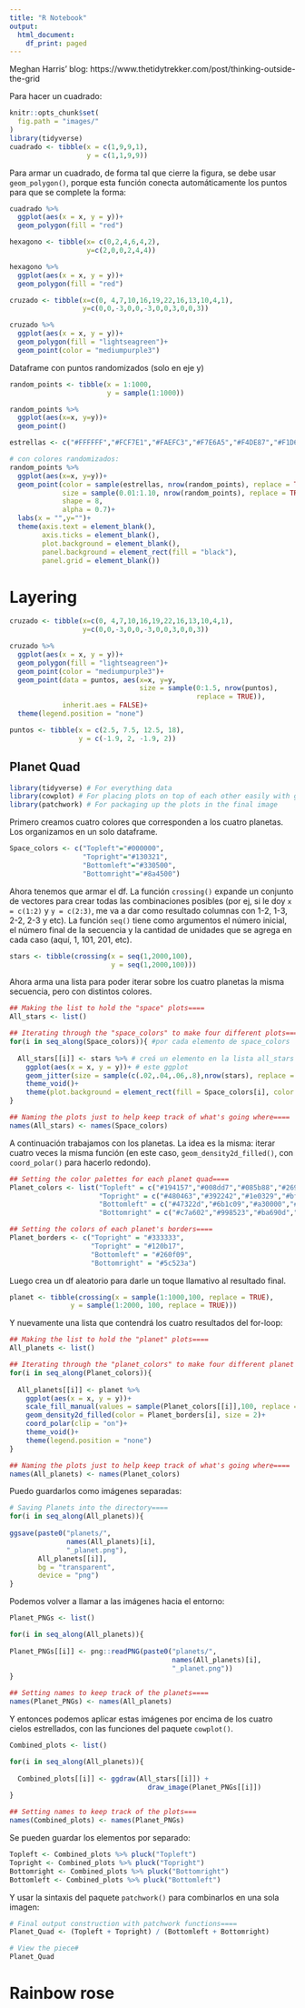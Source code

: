 ```yaml
---
title: "R Notebook"
output:
  html_document:
    df_print: paged
---
```


Meghan Harris' blog: https://www.thetidytrekker.com/post/thinking-outside-the-grid

Para hacer un cuadrado:

```r
knitr::opts_chunk$set(
  fig.path = "images/"
)
library(tidyverse)
cuadrado <- tibble(x = c(1,9,9,1),
                   y = c(1,1,9,9))
```

Para armar un cuadrado, de forma tal que cierre la figura, se debe usar `geom_polygon()`, porque esta función conecta automáticamente los puntos para que se complete la forma:

```r
cuadrado %>% 
  ggplot(aes(x = x, y = y))+
  geom_polygon(fill = "red")
```

```r
hexagono <- tibble(x= c(0,2,4,6,4,2),
                   y=c(2,0,0,2,4,4))

hexagono %>% 
  ggplot(aes(x = x, y = y))+
  geom_polygon(fill = "red")

cruzado <- tibble(x=c(0, 4,7,10,16,19,22,16,13,10,4,1),
                  y=c(0,0,-3,0,0,-3,0,0,3,0,0,3))

cruzado %>% 
  ggplot(aes(x = x, y = y))+
  geom_polygon(fill = "lightseagreen")+
  geom_point(color = "mediumpurple3")
```

Dataframe con puntos randomizados (solo en eje y)
```r
random_points <- tibble(x = 1:1000,
                        y = sample(1:1000))

random_points %>% 
  ggplot(aes(x=x, y=y))+
  geom_point()

estrellas <- c("#FFFFFF","#FCF7E1","#FAEFC3","#F7E6A5","#F4DE87","#F1D669","#EFCE4B","#ECC52D","#E9BD0F")

# con colores randomizados:
random_points %>% 
  ggplot(aes(x=x, y=y))+
  geom_point(color = sample(estrellas, nrow(random_points), replace = TRUE), 
             size = sample(0.01:1.10, nrow(random_points), replace = TRUE),
             shape = 8,
             alpha = 0.7)+
  labs(x = "",y="")+
  theme(axis.text = element_blank(),
        axis.ticks = element_blank(),
        plot.background = element_blank(),
        panel.background = element_rect(fill = "black"),
        panel.grid = element_blank())
```

# Layering

```r
cruzado <- tibble(x=c(0, 4,7,10,16,19,22,16,13,10,4,1),
                  y=c(0,0,-3,0,0,-3,0,0,3,0,0,3))

cruzado %>% 
  ggplot(aes(x = x, y = y))+
  geom_polygon(fill = "lightseagreen")+
  geom_point(color = "mediumpurple3")+
  geom_point(data = puntos, aes(x=x, y=y, 
                                size = sample(0:1.5, nrow(puntos),
                                              replace = TRUE)), 
             inherit.aes = FALSE)+
  theme(legend.position = "none")

puntos <- tibble(x = c(2.5, 7.5, 12.5, 18),
                 y = c(-1.9, 2, -1.9, 2))
```

## Planet Quad

```r
library(tidyverse) # For everything data
library(cowplot) # For placing plots on top of each other easily with ggdraw and draw_image
library(patchwork) # For packaging up the plots in the final image
```
Primero creamos cuatro colores que corresponden a los cuatro planetas. Los organizamos en un solo dataframe.

```r
Space_colors <- c("Topleft"="#000000",
                  "Topright"="#130321",
                  "Bottomleft"="#330500",
                  "Bottomright"="#8a4500")
```

Ahora tenemos que armar el df. La función `crossing()` expande un conjunto de vectores para crear todas las combinaciones posibles (por ej, si le doy `x = c(1:2)` y `y = c(2:3)`, me va a dar como resultado columnas con 1-2, 1-3, 2-2, 2-3 y etc). La función `seq()` tiene como argumentos el número inicial, el número final de la secuencia y la cantidad de unidades que se agrega en cada caso (aquí, 1, 101, 201, etc).

```r
stars <- tibble(crossing(x = seq(1,2000,100),
                         y = seq(1,2000,100)))
```

Ahora arma una lista para poder iterar sobre los cuatro planetas la misma secuencia, pero con distintos colores.

```r
## Making the list to hold the "space" plots====
All_stars <- list()

## Iterating through the "space_colors" to make four different plots====
for(i in seq_along(Space_colors)){ #por cada elemento de space_colors
  
  All_stars[[i]] <- stars %>% # creá un elemento en la lista all_stars que sea
    ggplot(aes(x = x, y = y))+ # este ggplot
    geom_jitter(size = sample(c(.02,.04,.06,.8),nrow(stars), replace = TRUE), color = "white")+
    theme_void()+
    theme(plot.background = element_rect(fill = Space_colors[i], color = "#ffffff", size = 6)) #y el `i` del space_colors es cada uno de los colores de la secuencia
}

## Naming the plots just to help keep track of what's going where====
names(All_stars) <- names(Space_colors)
```

A continuación trabajamos con los planetas. La idea es la misma: iterar cuatro veces la misma función (en este caso, `geom_density2d_filled()`, con `coord_polar()` para hacerlo redondo).

```r
## Setting the color palettes for each planet quad====
Planet_colors <- list("Topleft" = c("#194157","#008dd7","#085b88","#26925e","#095c88"),
                      "Topright" = c("#480463","#392242","#1e0329","#bf9232","#120b17"),
                      "Bottomleft" = c("#47322d","#6b1c09","#a30000","#6b1d09","#851205"),
                      "Bottomright" = c("#c7a602","#998523","#ba690d","#755b3d","#dbab39"))

## Setting the colors of each planet's borders====
Planet_borders <- c("Topright" = "#333333",
                    "Topright" = "#120b17",
                    "Bottomleft" = "#260f09",
                    "Bottomright" = "#5c523a")
```

Luego crea un df aleatorio para darle un toque llamativo al resultado final.

```r
planet <- tibble(crossing(x = sample(1:1000,100, replace = TRUE),
               y = sample(1:2000, 100, replace = TRUE)))
```
 
Y nuevamente una lista que contendrá los cuatro resultados del for-loop:

```r
## Making the list to hold the "planet" plots====
All_planets <- list()

## Iterating through the "planet_colors" to make four different planet plots====
for(i in seq_along(Planet_colors)){
  
  All_planets[[i]] <- planet %>%
    ggplot(aes(x = x, y = y))+
    scale_fill_manual(values = sample(Planet_colors[[i]],100, replace = TRUE))+ #100 is just a arbitrary "safe" number I picked. geom_density does background calcs to create levels that varies based on data.
    geom_density2d_filled(color = Planet_borders[i], size = 2)+
    coord_polar(clip = "on")+
    theme_void()+
    theme(legend.position = "none")
}

## Naming the plots just to help keep track of what's going where====
names(All_planets) <- names(Planet_colors)
```

Puedo guardarlos como imágenes separadas:

```r
# Saving Planets into the directory====
for(i in seq_along(All_planets)){
  
ggsave(paste0("planets/",
              names(All_planets)[i],
              "_planet.png"),
       All_planets[[i]],
       bg = "transparent", 
       device = "png")
}
```

Podemos volver a llamar a las imágenes hacia el entorno:
```r
Planet_PNGs <- list()

for(i in seq_along(All_planets)){
  
Planet_PNGs[[i]] <- png::readPNG(paste0("planets/",
                                        names(All_planets)[i],
                                        "_planet.png"))
}

## Setting names to keep track of the planets====
names(Planet_PNGs) <- names(All_planets)
```

Y entonces podemos aplicar estas imágenes por encima de los cuatro cielos estrellados, con las funciones del paquete `cowplot()`.

```r
Combined_plots <- list()

for(i in seq_along(All_planets)){
  
  Combined_plots[[i]] <- ggdraw(All_stars[[i]]) +
                                  draw_image(Planet_PNGs[[i]])
}

## Setting names to keep track of the plots===
names(Combined_plots) <- names(Planet_PNGs)
```

Se pueden guardar los elementos por separado:
```r
Topleft <- Combined_plots %>% pluck("Topleft")
Topright <- Combined_plots %>% pluck("Topright")
Bottomright <- Combined_plots %>% pluck("Bottomright")
Bottomleft <- Combined_plots %>% pluck("Bottomleft")
```

Y usar la sintaxis del paquete `patchwork()` para combinarlos en una sola imagen:

```r
# Final output construction with patchwork functions====
Planet_Quad <- (Topleft + Topright) / (Bottomleft + Bottomright)

# View the piece#
Planet_Quad
```

# Rainbow rose

